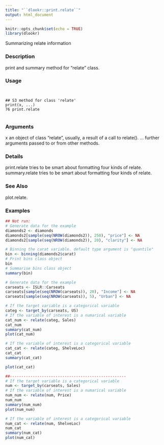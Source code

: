 ---
title: "``dlookr::print.relate``"
output: html_document
---

```{r setup, include=FALSE}
knitr::opts_chunk$set(echo = TRUE)
library(dlookr)
```


 Summarizing relate information

### Description 

print and summary method for "relate" class.

### Usage 
<pre><code>

## S3 method for class 'relate'
print(x, ...)
76 print.relate

</code></pre>
### Arguments
 
x an object of class "relate", usually, a result of a call to relate().
... further arguments passed to or from other methods.

### Details 

print.relate tries to be smart about formatting four kinds of relate. summary.relate tries to be smart
about formatting four kinds of relate.

### See Also
 
plot.relate.

### Examples
```{r}

## Not run:
# Generate data for the example
diamonds2 <- diamonds
diamonds2[sample(seq(NROW(diamonds2)), 250), "price"] <- NA
diamonds2[sample(seq(NROW(diamonds2)), 20), "clarity"] <- NA
```

```{r}
# Binning the carat variable. default type argument is "quantile"
bin <- binning(diamonds2$carat)
# Print bins class object
bin
# Summarise bins class object
summary(bin)
```

```{r}
# Generate data for the example
carseats <- ISLR::Carseats
carseats[sample(seq(NROW(carseats)), 20), "Income"] <- NA
carseats[sample(seq(NROW(carseats)), 5), "Urban"] <- NA
```

```{r}
# If the target variable is a categorical variable
categ <- target_by(carseats, US)
# If the variable of interest is a numarical variable
cat_num <- relate(categ, Sales)
cat_num
summary(cat_num)
plot(cat_num)
```

```{r}
# If the variable of interest is a categorical variable
cat_cat <- relate(categ, ShelveLoc)
cat_cat
summary(cat_cat)

plot(cat_cat)
```

```{r}
##---------------------------------------------------
# If the target variable is a categorical variable
num <- target_by(carseats, Sales)
# If the variable of interest is a numarical variable
num_num <- relate(num, Price)
num_num
summary(num_num)
plot(num_num)
```

```{r}
# If the variable of interest is a categorical variable
num_cat <- relate(num, ShelveLoc)
num_cat
summary(num_cat)
plot(num_cat)
```